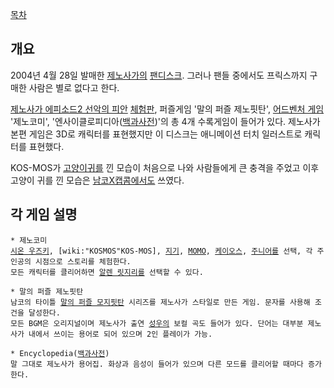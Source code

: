 [[목차]]
== 개요 ==
2004년 4월 28일 발매한 [[제노사가]]의 [[팬디스크]]. 그러나 팬들 중에서도 프릭스까지 구매한 사람은 별로 없다고 한다.

[[제노사가 에피소드2 선악의 피안]] [[체험판]], 퍼즐게임 '말의 퍼즐 제노핏탄', [[어드벤처 게임]] '제노코미', '엔사이클로피디아([[백과사전]])'의  총 4개 수록게임이 들어가 있다.
제노사가 본편 게임은 3D로 캐릭터를 표현했지만 이 디스크는 애니메이션 터치 일러스트로 캐릭터를 표현했다.

KOS-MOS가 [[고양이귀]]를 낀 모습이 처음으로 나와 사람들에게 큰 충격을 주었고 이후 고양이 귀를 낀 모습은 [[남코X캡콤]]에서도 쓰였다.

== 각 게임 설명 ==
 * 제노코미
 [[시온 우즈키]], [wiki:"KOSMOS"KOS-MOS], [[지기]], [[MOMO]], [[케이오스]], [[주니어]]를 선택, 각 주인공의 시점으로 스토리를 체험한다.
 모든 캐릭터를 클리어하면 [[알렌 릿지리]]를 선택할 수 있다.

 * 말의 퍼즐 제노핏탄
 남코의 타이틀 [[말의 퍼즐 모지핏탄]] 시리즈를 제노사가 스타일로 만든 게임. 문자를 사용해 조건을 달성한다.
 모든 BGM은 오리지널이며 제노사가 출연 [[성우]]의 보컬 곡도 들어가 있다. 단어는 대부분 제노사가 내에서 쓰이는 용어로 되어 있으며 2인 플레이가 가능.

 * Encyclopedia([[백과사전]])
 말 그대로 제노사가 용어집. 화상과 음성이 들어가 있으며 다른 모드를 클리어할 때마다 증가한다.
